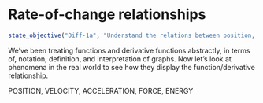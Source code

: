 # Rate-of-change relationships

::: {.objectives latex-data=""}
```r
state_objective("Diff-1a", "Understand the relations between position, velocity, and acceleration as \"change relations.\"")
```
:::

We've been treating functions and derivative functions abstractly, in terms of, notation, definition, and interpretation of graphs. Now let's look at phenomena in the real world to see how they display the function/derivative relationship.

POSITION, VELOCITY, ACCELERATION, FORCE, ENERGY

